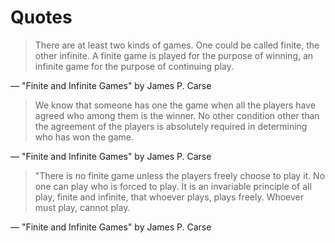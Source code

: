 # Quotes

> There are at least two kinds of games. One could be called finite, the other infinite. A finite game is played for the purpose of winning, an infinite game for the purpose of continuing play.

— "Finite and Infinite Games" by James P. Carse

> We know that someone has one the game when all the players have agreed who among them is the winner. No other condition other than the agreement of the players is absolutely required in determining who has won the game.

— "Finite and Infinite Games" by James P. Carse

> "There is no finite game unless the players freely choose to play it. No one can play who is forced to play. It is an invariable principle of all play, finite and infinite, that whoever plays, plays freely. Whoever must play, cannot play.

— "Finite and Infinite Games" by James P. Carse
